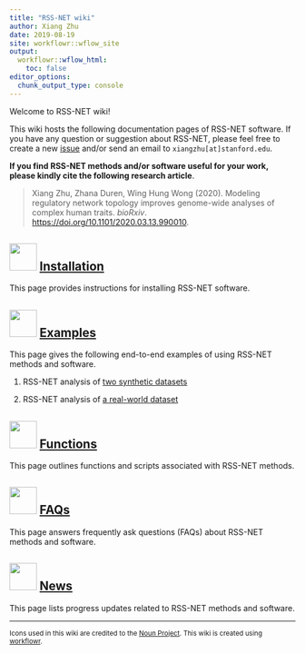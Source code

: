 ```yaml
---
title: "RSS-NET wiki"
author: Xiang Zhu
date: 2019-08-19
site: workflowr::wflow_site
output:
  workflowr::wflow_html:
    toc: false
editor_options:
  chunk_output_type: console
---
```


Welcome to RSS-NET wiki!

This wiki hosts the following documentation pages of RSS-NET software.
If you have any question or suggestion about RSS-NET,
please feel free to create a new [issue](https://github.com/SUwonglab/rss-net/issues)
and/or send an email to `xiangzhu[at]stanford.edu`.

**If you find RSS-NET methods and/or software useful for your work,
please kindly cite the following research article**.

> Xiang Zhu, Zhana Duren, Wing Hung Wong (2020).
> Modeling regulatory network topology improves genome-wide analyses of complex human traits.
> *bioRxiv*. <https://doi.org/10.1101/2020.03.13.990010>.

## <img src="https://static.thenounproject.com/png/506997-200.png" width="48"/> [Installation](setup.html)

This page provides instructions for installing RSS-NET software.

## <img src="https://static.thenounproject.com/png/2018925-200.png" width="48"/> [Examples](index.html)

This page gives the following end-to-end examples of using RSS-NET methods and software.

1. RSS-NET analysis of [two synthetic datasets](wtccc_bcell.html)

2. RSS-NET analysis of [a real-world dataset](ibd2015_nkcell.html)

## <img src="https://static.thenounproject.com/png/2836785-200.png" width="48"/> [Functions](function.html)

This page outlines functions and scripts associated with RSS-NET methods.

## <img src="https://static.thenounproject.com/png/2069228-200.png" width="48"/> [FAQs](faq.html)

This page answers frequently ask questions (FAQs) about RSS-NET methods and software.

## <img src="https://static.thenounproject.com/png/51135-200.png" width="48"/> [News](https://stephenslab.github.io/rss/news.html)

This page lists progress updates related to RSS-NET methods and software.

--------

<small>
Icons used in this wiki are credited to the
[Noun Project](https://thenounproject.com/).
This wiki is created using
[workflowr](https://github.com/jdblischak/workflowr).
</small>
